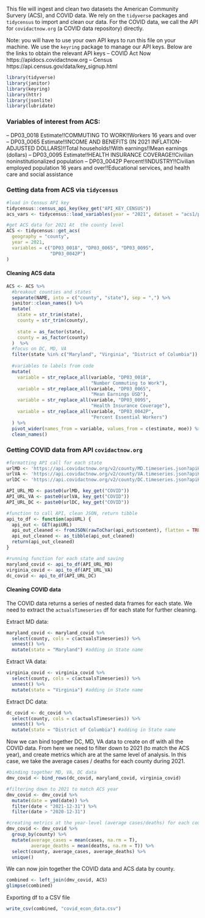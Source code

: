 
This file will ingest and clean two datasets the American Community Survery (ACS), and COVID data. We rely on the `tidyverse` packages and  `tidycensus` to import and clean our data. For the COVID data, we call the API for `covidactnow.org` (a COVID data repository) directly. 

Note: you will have to use your own API keys to run this file on your machine. We use the `keyring` package to manage our API keys. Below are the links to obtain the relevant API keys 
-- COVID Act Now https://apidocs.covidactnow.org 
-- Census https://api.census.gov/data/key_signup.html 


```r
library(tidyverse)
library(janitor)
library(keyring)
library(httr)
library(jsonlite)
library(lubridate)
```

### Variables of interest from ACS:

-- DP03_0018 Estimate!!COMMUTING TO WORK!!Workers 16 years and over
-- DP03_0065 Estimate!!INCOME AND BENEFITS (IN 2021 INFLATION-ADJUSTED DOLLARS)!!Total households!!With earnings!!Mean earnings (dollars)
-- DP03_0095 Estimate!!HEALTH INSURANCE COVERAGE!!Civilian noninstitutionalized population
-- DP03_0042P Percent!!INDUSTRY!!Civilian employed population 16 years and over!!Educational services, and health care and social assistance

### Getting data from ACS via `tidycensus`

```r
#load in Census API key
tidycensus::census_api_key(key_get("API_KEY_CENSUS"))
acs_vars <- tidycensus::load_variables(year = "2021", dataset = "acs1/profile") 

#get ACS data for 2021 At  the county level
ACS <- tidycensus::get_acs(
  geography = "county",
  year = 2021,
  variables = c("DP03_0018", "DP03_0065", "DP03_0095", 
                "DP03_0042P")
) 

```
#### Cleaning ACS data 

```r
ACS <- ACS %>%
  #breakout counties and states
  separate(NAME, into = c("county", "state"), sep = ",") %>%
  janitor::clean_names() %>%
  mutate(
    state = str_trim(state),
    county = str_trim(county),
    
    state = as_factor(state),
    county = as_factor(county)
  )  %>%
  #focus on DC, MD, VA
  filter(state %in% c("Maryland", "Virginia", "District of Columbia")) %>%
  
  #variables to labels from code
  mutate(
    variable = str_replace_all(variable, "DP03_0018", 
                               "Number Commuting to Work"),
    variable = str_replace_all(variable, "DP03_0065", 
                               "Mean Earnings USD"),
    variable = str_replace_all(variable, "DP03_0095", 
                               "Health Insurance Coverage"),
    variable = str_replace_all(variable, "DP03_0042P", 
                               "Percent Essential Workers")
  ) %>%
  pivot_wider(names_from = variable, values_from = c(estimate, moe)) %>%
  clean_names()

```

### Getting COVID data from API `covidactnow.org`

```r
#formatting API call for each state
urlMD <- 'https://api.covidactnow.org/v2/county/MD.timeseries.json?apiKey='
urlVA <- 'https://api.covidactnow.org/v2/county/VA.timeseries.json?apiKey='
urlDC <- 'https://api.covidactnow.org/v2/county/DC.timeseries.json?apiKey='

API_URL_MD <- paste0(urlMD, key_get("COVID")) 
API_URL_VA <- paste0(urlVA, key_get("COVID")) 
API_URL_DC <- paste0(urlDC, key_get("COVID")) 

#function to call API, clean JSON, return tibble
api_to_df <- function(apiURL) {
  api_out <- GET(apiURL)
  api_out_cleaned <- fromJSON(rawToChar(api_out$content), flatten = TRUE) 
  api_out_cleaned <- as_tibble(api_out_cleaned)
  return(api_out_cleaned)
}

#running function for each state and saving
maryland_covid <- api_to_df(API_URL_MD) 
virginia_covid <- api_to_df(API_URL_VA)
dc_covid <- api_to_df(API_URL_DC)

```

#### Cleaning COVID data

The COVID data returns a series of nested data frames for each state. We need to extract the `actualsTimeseries` df for each state for further cleaning. 

Extract MD data: 

```r
maryland_covid <- maryland_covid %>% 
  select(county, cols = c(actualsTimeseries)) %>% 
  unnest() %>% 
  mutate(state = "Maryland") #adding in State name
```

Extract VA data:

```r
virginia_covid <- virginia_covid %>% 
  select(county, cols = c(actualsTimeseries)) %>% 
  unnest() %>% 
  mutate(state = "Virginia") #adding in State name
```

Extract DC data:

```r
dc_covid <- dc_covid %>% 
  select(county, cols = c(actualsTimeseries)) %>% 
  unnest() %>% 
  mutate(state = "District of Columbia") #adding in State name
```

Now we can bind together DC, MD, VA data to create on df with all the COVID data. From here we need to filter down to 2021 (to match the ACS year), and create metrics which are at the same level of analysis. In this case, we take the average cases / deaths for each county during 2021. 

```r
#binding together MD, VA, DC data
dmv_covid <- bind_rows(dc_covid, maryland_covid, virginia_covid) 

#filtering down to 2021 to match ACS year
dmv_covid <- dmv_covid %>% 
  mutate(date = ymd(date)) %>% 
  filter(date < "2021-12-31") %>%
  filter(date > "2020-12-31")

#creating metrics at the year-level (average cases/deaths) for each county
dmv_covid <- dmv_covid %>% 
  group_by(county) %>% 
  mutate(average_cases = mean(cases, na.rm = T),
         average_deaths = mean(deaths, na.rm = T)) %>% 
  select(county, average_cases, average_deaths) %>%
  unique() 
```

We can now join together the COVID data and ACS data by county.

```r
combined <- left_join(dmv_covid, ACS) 
glimpse(combined)
```

Exporting df to a CSV file

```r
write_csv(combined, "covid_econ_data.csv")
```




